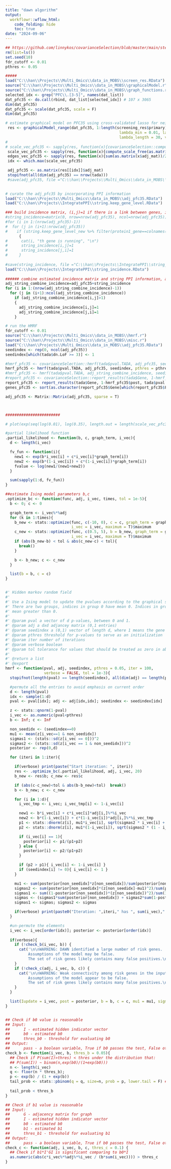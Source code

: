 ---
title: "dawn algorithm"
output:
  workflowr::wflow_html:
    code_folding: hide
    toc: true
date: "2024-09-06"
---

```{r, message=F, warning=F, eval=F}
## https://github.com/linnykos/covarianceSelection/blob/master/main/step3_pfc35_analysis.R
rm(list=ls())
set.seed(10)
fdr_cutoff <- 0.01
pthres <- 0.05

#####
load("C:\\han\\Projects\\Multi_Omics\\data_in_MOBS\\screen_res.RData")  # dat_list needs to be in screen_res.RData not in data_preparation.RData
source("C:\\han\\Projects\\Multi_Omics\\data_in_MOBS\\graphicalModel.r")
source("C:\\han\\Projects\\Multi_Omics\\data_in_MOBS\\graph_functions.r")
selected_idx <- grep("PFC\\.[3-5]", names(dat_list))
dat_pfc35 <- do.call(rbind, dat_list[selected_idx]) # 107 x 3065
dim(dat_pfc35)
dat_pfc35 <- scale(dat_pfc35, scale = F)
dim(dat_pfc35)
```


```{r, message=F, warning=F, eval=F}

# estimate graphical model on PFC35 using cross-validated lasso for neighborhood selection
 res <- graphicalModel_range(dat_pfc35, 1:length(screening_res$primary), 
                                                  lambda_min = 0.01, lambda_max = 0.35, 
                                                  lambda_length = 30, verbose = T) 
#
# scale_vec_pfc35 <- sapply(res, function(x){covarianceSelection::compute_scale_free(as.matrix(x$adj_mat))})
 scale_vec_pfc35 <- sapply(res, function(x){compute_scale_free(as.matrix(x$adj_mat))}) # compute_scale_free is in graph_functions.r 
 edges_vec_pfc35 <- sapply(res, function(x){sum(as.matrix(x$adj_mat))/2})
 idx <- which.max(scale_vec_pfc35)

 adj_pfc35 <- as.matrix(res[[idx]]$adj_mat)
 stopifnot(all(dim(adj_pfc35) == nrow(tada)))
 #save(adj_pfc35, file ="C:\\han\\Projects\\Multi_Omics\\data_in_MOBS\\adj_pfc35.RData")
 
```



```{r, message=F, warning=F, eval=F}
# curate the adj_pfc35 by incorporating PPI information 
load("C:\\han\\Projects\\Multi_Omics\\data_in_MOBS\\adj_pfc35.RData")  # load incidence matrix 
load("C:\\han\\Projects\\IntegratePPI\\string.keep_gene_level.RData")  # load pairwise protein interaction information  

### build incidence matrix, (i,j)=1 if there is a link between genes, i & j, and 0 otherwise
#string_incidence=matrix(0, nrow=nrow(adj_pfc35), ncol=nrow(adj_pfc35))
#for (i in 1:(nrow(adj_pfc35)-1))
#  for (j in (i+1):nrow(adj_pfc35))
#    if (string.keep_gene_level_new %>% filter(protein1_gene==colnames(dat_pfc35)[i], protein2_gene==colnames(dat_pfc35)[j]) %>% nrow()>0)
      { 
#      cat(i, "th gene is running", "\n")
#      string_incidence[i,j]=1
#      string_incidence[j,i]=1
#     }
  
#save(string_incidence, file ="C:\\han\\Projects\\IntegratePPI\\string_incidence.RData")  
load("C:\\han\\Projects\\IntegratePPI\\string_incidence.RData")
        
###### combine estimated incidence matrix and string PPI information, a link between two genes exists if it appears in estimated incidence matrix or string PPI  
adj_string_combine_incidence=adj_pfc35+string_incidence
for (i in 1:(nrow(adj_string_combine_incidence)-1))
  for (j in (i+1):ncol(adj_string_combine_incidence))
    if (adj_string_combine_incidence[i,j]>1)
    {
      adj_string_combine_incidence[i,j]=1
      adj_string_combine_incidence[j,i]=1
    }
```






```{r, message=F, warning=F, eval=F}
# run the HMRF
fdr_cutoff <- 0.01
source("C:\\han\\Projects\\Multi_Omics\\data_in_MOBS\\hmrf.r")
source("C:\\han\\Projects\\Multi_Omics\\data_in_MOBS\\misc.r")
load("C:\\han\\Projects\\Multi_Omics\\data_in_MOBS\\adj_pfc35.RData")
seedindex <- rep(0, ncol(adj_pfc35))
seedindex[which(tada$dn.LoF >= 3)] <- 1

#hmrf_pfc35 <- covarianceSelection::hmrf(tada$pval.TADA, adj_pfc35, seedindex, pthres = pthres)
hmrf_pfc35 <- hmrf(tada$pval.TADA, adj_pfc35, seedindex, pthres = pthres)
#hmrf_pfc35 <- hmrf(tada$pval.TADA, adj_string_combine_incidence, seedindex, pthres = pthres)
#report_pfc35 <- covarianceSelection::report_results(tada$Gene, 1-hmrf_pfc35$post, tada$pval.TADA, hmrf_pfc35$Iupdate)
report_pfc35 <- report_results(tada$Gene, 1-hmrf_pfc35$post, tada$pval.TADA, hmrf_pfc35$Iupdate)
genes_pfc35 <- sort(as.character(report_pfc35$Gene[which(report_pfc35$FDR <= fdr_cutoff)]))

adj_pfc35 <- Matrix::Matrix(adj_pfc35, sparse = T)



########################

# plot(exp(seq(log(0.01), log(0.35), length.out = length(scale_vec_pfc35))), scale_vec_pfc35)
```







```{r, echo=F, message=F, warning=F, eval=F}
#partial likelihood function
.partial_likelihood <- function(b, c, graph_term, i_vec){
  d <- length(i_vec)

  fv_fun <- function(i){
    new1 <- exp(b*i_vec[i] + c*i_vec[i]*graph_term[i])
    new2 <- exp(b*(1-i_vec[i]) + c*(1-i_vec[i])*graph_term[i])
    fvalue <- log(new1/(new1+new2))
  }

  sum(sapply(1:d, fv_fun))
}

##estimate Ising model parameters b,c
.optimize_bc <- function(func, adj, i_vec, times, tol = 1e-5){
  b <- 0; c <- 0

  graph_term <- i_vec%*%adj
  for (k in 1:times){
    b_new <- stats::optimize(func, c(-10, 0), c = c, graph_term = graph_term,
                             i_vec = i_vec, maximum = T)$maximum
    c_new <- stats::optimize(func, c(0.5, 5), b = b_new, graph_term = graph_term,
                             i_vec = i_vec, maximum = T)$maximum
    if (abs(b_new-b) < tol & abs(c_new-c) < tol){
      break()
    }

    b <- b_new; c <- c_new
  }

  list(b = b, c = c)
}


#' Hidden markov random field
#'
#' Use a Ising model to update the pvalues according to the graphical structure.
#' There are two groups, indices in group 0 have mean 0. Indices in group 1 have
#' mean greater than 0.
#'
#' @param pval a vector of d p-values, between 0 and 1.
#' @param adj a dxd adjancey matrix (0,1 entries)
#' @param seedindex a (0,1) vector of length d, where 1 means the gene is in group 1.
#' @param pthres threshold for p-values to serve as an initialization
#' @param iter number of iterations
#' @param verbose boolean
#' @param tol tolerance for values that should be treated as zero in absolute value
#'
#' @return a list
#' @export
hmrf <- function(pval, adj, seedindex, pthres = 0.05, iter = 100,
                 verbose = FALSE, tol = 1e-3){
  stopifnot(length(pval) == length(seedindex), all(dim(adj) == length(pval)))

  #permute all the entries to avoid emphasis on current order
  d <- length(pval)
  idx <- sample(1:d)
  pval <- pval[idx]; adj <- adj[idx,idx]; seedindex <- seedindex[idx]

  z <- stats::qnorm(1-pval)
  i_vec <- as.numeric(pval<pthres)
  b <- Inf; c <- Inf

  non_seedidx <- (seedindex==0)
  mu1 <- mean(z[i_vec==1 & non_seedidx])
  sigmas1 <- (stats::sd(z[i_vec == 0]))^2
  sigmas2 <- (stats::sd(z[i_vec == 1 & non_seedidx]))^2
  posterior <- rep(0,d)

  for (iteri in 1:iter){

    if(verbose) print(paste("Start iteration: ", iteri))
    res <- .optimize_bc(.partial_likelihood, adj, i_vec, 20)
    b_new <- res$b; c_new <- res$c

    if (abs(c-c_new)<tol & abs(b-b_new)<tol)  break()
    b <- b_new; c <- c_new

    for (i in 1:d){
      i_vec_tmp <- i_vec; i_vec_tmp[i] <- 1-i_vec[i]

      new1 <- b*i_vec[i] + c*i_vec[i]*adj[i,]%*%i_vec
      new2 <- b*(1-i_vec[i]) + c*(1-i_vec[i])*adj[i,]%*%i_vec_tmp
      p1 <- stats::dnorm(z[i], mu1*i_vec[i], sqrt(sigmas2 * i_vec[i] + sigmas1 * (1 - i_vec[i])))/(1 + exp(new2-new1))
      p2 <- stats::dnorm(z[i], mu1*(1-i_vec[i]), sqrt(sigmas2 * (1 - i_vec[i]) + sigmas1 * i_vec[i]))/(1 + exp(new1-new2))

      if (i_vec[i] == 1){
        posterior[i] <- p1/(p1+p2)
      } else {
        posterior[i] <- p2/(p1+p2)
      }

      if (p2 > p1){ i_vec[i] <- 1-i_vec[i] }
      if (seedindex[i] != 0){ i_vec[i] <- 1 }
    }

    mu1 <- sum(posterior[non_seedidx]*z[non_seedidx])/sum(posterior[non_seedidx])
    sigmas2 <- sum(posterior[non_seedidx]*(z[non_seedidx]-mu1)^2)/sum(posterior[non_seedidx])
    sigmas1 <- sum((1-posterior[non_seedidx])*(z[non_seedidx])^2)/sum(1-posterior[non_seedidx])
    sigmas <- (sigmas1*sum(posterior[non_seedidx]) + sigmas2*sum(1-posterior[non_seedidx])) / length(posterior[non_seedidx])
    sigmas1 <- sigmas; sigmas2 <- sigmas

    if(verbose) print(paste0("Iteration: ",iteri," has ", sum(i_vec)," genes set with Iupdate = 1."))
  }

  #un-permute the elements
  i_vec <- i_vec[order(idx)]; posterior <- posterior[order(idx)]
  
  if(verbose){
    if (!check_b(i_vec, b)) {
      cat('\n\nWARNING: DAWN identified a large number of risk genes. 
          Assumptions of the model may be false. 
          The set of risk genes likely contains many false positives.\n')
    }
    if (!check_c(adj, i_vec, b, c)) {
      cat('\n\nWARNING: Weak connectivity among risk genes in the input graph. 
          Assumptions of the model appear to be false. 
          The set of risk genes likely contains many false positives.\n')
    }
  }

  list(Iupdate = i_vec, post = posterior, b = b, c = c, mu1 = mu1, sigmas = sigmas)
}


## Check if b0 value is reasonable
## Input:
##      I - estimated hidden indicator vector
##      b0 - estimated b0
##      thres_b0 - threshold for evaluating b0
## Output:
##      pass - a boolean variable, True if b0 passes the test, False otherwise
check_b <- function(i_vec, b, thres_b = 0.05){
  ## Check if P(sum(I)>thres) < thres under the distribution that:
  ## P(sum(I)) ~ binom(n,exp(b0)/(1+exp(b0)))
  n <- length(i_vec)
  q <- floor(n * thres_b);
  p <- exp(b) / (1 + exp(b))
  tail_prob <- stats::pbinom(q = q, size=n, prob = p, lower.tail = F) ##P(sum(I)>thres)
  
  tail_prob < thres_b
}

## Check if b1 value is reasonable
## Input:
##      G - adjacency matrix for graph
##      I - estimated hidden indicator vector
##      b0 - estimated b0
##      b1 - estimated b1
##      thres_b1 - threshold for evaluating b1
## Output:
##      pass - a boolean variable, True if b0 passes the test, False otherwise
check_c <- function(adj, i_vec, b, c, thres_c = 0.1) {
  ## Check if b1*I'GI is significant comparing to b0*I
  as.numeric(abs(c*i_vec%*%adj%*%i_vec / (b*sum(i_vec)))) > thres_c
}


```
